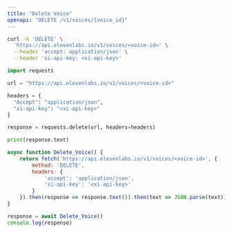 ```yaml
---
title: "Delete Voice"
openapi: "DELETE /v1/voices/{voice_id}"
---
```


<RequestExample>

```Bash Curl
curl -X 'DELETE' \
  'https://api.elevenlabs.io/v1/voices/<voice-id>' \
  --header 'accept: application/json' \
  --header 'xi-api-key: <xi-api-key>'
```

```Python Python
import requests

url = "https://api.elevenlabs.io/v1/voices/<voice-id>"

headers = {
  "Accept": "application/json",
  "xi-api-key": "<xi-api-key>"
}

response = requests.delete(url, headers=headers)

print(response.text)
```

```Javascript javascript
async function Delete_Voice() {
    return fetch('https://api.elevenlabs.io/v1/voices/<voice-id>', {
        method: 'DELETE',
        headers: {
            'accept': 'application/json',
            'xi-api-key': '<xi-api-key>'
        }
    }).then(response => response.text()).then(text => JSON.parse(text))
}

response = await Delete_Voice()
console.log(response)
```

</RequestExample>